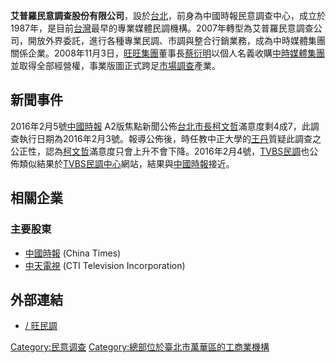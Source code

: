 {{Infobox company
| name                = 艾普羅民意調查股份有限公司
| name_en             = Apollo Survey & Research Co. Ltd
| logo                =
| caption             = 
| type                = 
| original_text       = 
| other_text          = 
| traded_as           = 
| com_code            =
| local_code_name             = TW
| local_code             = 28829374
| fate                = 
| market_information  = 非上市公司
| predecessor         = 中國時報民意調查中心
| successor           = 
| foundation          = {{start date|1987}}<!-- {{Start date|YYYY|MM|DD}} -->「中國時報民意調查中心」成立
{{start date|2007}}<!-- {{Start date|YYYY|MM|DD}} -->成立公司
| defunct             = <!-- {{End date|YYYY|MM|DD}} -->
| zip_code = 108-55
| location            = {{TWN}}[[台北市|台北市]][[萬華區|萬華區]][[艋舺大道|艋舺大道]]303號
| telephone_no = 總機：+886 2 <font color=#4CC552>2308-7111</font><br />| chairman = 李玉生
| GM = 李大為
| industry = 市場調查研究
| products = 市場調查/民意調查
| operating_income = 
| profit = 
| market_value =
| num_employees =
| P/E ratio =
| earnings per share =
| Net asset value =
| accounting_period = 
| parent = [[旺旺中時媒體集團|旺旺中時媒體集團]]
| footnotes = 
| width = 
}}
'''艾普羅民意調查股份有限公司'''，設於[[台北|台北]]，前身為中國時報民意調查中心，成立於1987年，是目前[[台灣|台灣]]最早的專業媒體民調機構。2007年轉型為艾普羅民意調查公司，開放外界委託，進行各種專業民調、市調與整合行銷業務，成為中時媒體集團關係企業。2008年11月3日，[[旺旺集團|旺旺集團]]董事長[[蔡衍明|蔡衍明]]以個人名義收購[[中時媒體集團|中時媒體集團]]並取得全部經營權，事業版圖正式跨足[[市場調查|市場調查]]產業。

== 新聞事件 ==
2016年2月5號[[中國時報|中國時報]] A2版焦點新聞公佈[[台北市長|台北市長]][[柯文哲|柯文哲]]滿意度剩4成7，此調查執行日期為2016年2月3號。報導公佈後，時任教中正大學的[[王丹|王丹]]質疑此調查之公正性，認為[[柯文哲|柯文哲]]滿意度只會上升不會下降。2016年2月4號，[[TVBS民調|TVBS民調]]也公佈類似結果於[[TVBS民調中心|TVBS民調中心]]網站，結果與[[中國時報|中國時報]]接近。

== 相關企業 ==
===主要股東===

*[[中國時報|中國時報]] (China Times)
*[[中天電視|中天電視]] (CTI Television Incorporation)

==外部連結==
*[https://www.facebook.com/wantpoll / 旺民調]

{{中國時報集團}}

[[Category:民意调查|Category:民意调查]]
[[Category:總部位於臺北市萬華區的工商業機構|Category:總部位於臺北市萬華區的工商業機構]]